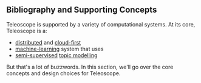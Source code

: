 ## Bibliography and Supporting Concepts

Teleoscope is supported by a variety of computational systems. At its core, Teleoscope is a:
- [distributed](https://en.wikipedia.org/wiki/Distributed_computing) and [cloud-first](https://en.wikipedia.org/wiki/Cloud_computing)
- [machine-learning](https://en.wikipedia.org/wiki/Machine_learning) system that uses
- [semi-supervised](https://en.wikipedia.org/wiki/Weak_supervision) [topic modelling](https://en.wikipedia.org/wiki/Topic_model)

But that's a lot of buzzwords. In this section, we'll go over the core concepts and design choices for Teleoscope.
